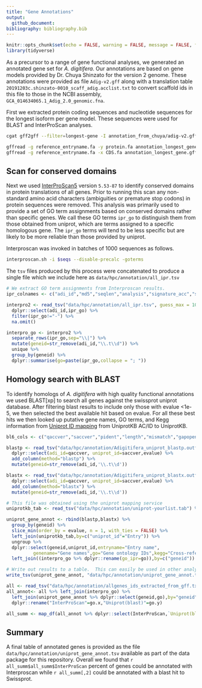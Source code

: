 ```yaml
---
title: "Gene Annotations"
output: 
  github_document:
bibliography: bibliography.bib
---
```


```r
knitr::opts_chunk$set(echo = FALSE, warning = FALSE, message = FALSE, fig.retina = 2)
library(tidyverse)
```

As a precursor to a range of gene functional analyses, we generated an annotated gene set for *A. digitifera*.  Our annotations are based on gene models provided by Dr. Chuya Shinzato for the version 2 genome. These annotations were provided as file `Adig-v2.gff` along with a translation table `20191203c.shinzato-0010_scaff_adig.acclist.txt` to convert scaffold ids in this file to those in the NCBI assembly, `GCA_014634065.1_Adig_2.0_genomic.fna`.


First we extracted protein coding sequences and nucleotide sequences for the longest isoform per gene model. These sequences were used for BLAST and InterProScan analyses. 

```bash
cgat gff2gff --filter=longest-gene -I annotation_from_chuya/adig-v2.gff -S annotation_longest_gene.gff

gffread -g reference_entryname.fa -y protein.fa annotation_longest_gene.gff
gffread -g reference_entryname.fa -x CDS.fa annotation_longest_gene.gff
```

## Scan for conserved domains

Next we used [InterProScan5](https://www.ebi.ac.uk/interpro/search/sequence/) version `5.53-87` to identify conserved domains in protein translations of all genes.  Prior to running this scan any non-standard amino acid characters (ambiguities or premature stop codons) in protein sequences were removed. This analysis was primarily used to provide a set of GO term assignments based on conserved domains rather than specific genes.  We call these GO terms `ipr_go` to distinguish them from those obtained from uniprot, which are terms assigned to a specific homologous gene. The `ipr_go` terms will tend to be less specific but are likely to be more reliable than those provided by uniprot. 

Interproscan was invoked in batches of 1000 sequences as follows. 

```bash
interproscan.sh -i $seqs --disable-precalc -goterms
```

The `tsv` files produced by this process were concatenated to produce a single file which we include here as `data/hpc/annotation/all_ipr.tsv`

```r
# We extract GO term assignments from Interproscan results.
ipr_colnames <- c("adi_id","md5","seqlen","analysis","signature_acc","signature_desc","start","stop","score","status","date","ipr_acc","ipr_ann","ipr_go", "pathways")

interpro2 <- read_tsv("data/hpc/annotation/all_ipr.tsv", guess_max = 10000, col_names = ipr_colnames, show_col_types = FALSE) %>% 
  dplyr::select(adi_id,ipr_go) %>% 
  filter(ipr_go!="-") %>% 
  na.omit()

interpro_go <- interpro2 %>% 
  separate_rows(ipr_go,sep="\\|") %>% 
  mutate(geneid=str_remove(adi_id,"\\.t\\d")) %>% 
  unique %>% 
  group_by(geneid) %>% 
  dplyr::summarise(go=paste(ipr_go,collapse = "; "))
```

## Homology search with BLAST

To identify homologs of *A. digitifera* with high quality functional annotations we used BLAST[xp] to search all genes against the swissprot uniprot database. After filtering blast results to include only those with evalue <1e-5, we then selected the best available hit based on evalue.  For all these best hits we then looked up putative gene names, GO terms, and Kegg information from [Uniprot ID mapping](https://www.uniprot.org/uploadlists/) from UniprotKB AC/ID to UniprotKB.

```r
bl6_cols <- c("qaccver","saccver","pident","length","mismatch","gapopen","qstart","qend","sstart","send","evalue","bitscore")

blastp <- read_tsv("data/hpc/annotation/Adigitifera_uniprot_blastp.outfmt6", col_names = bl6_cols) %>% 
  dplyr::select(adi_id=qaccver, uniprot_id=saccver,evalue) %>% 
  add_column(method="blastp") %>% 
  mutate(geneid=str_remove(adi_id,'\\.t\\d'))

blastx <- read_tsv("data/hpc/annotation/Adigitifera_uniprot_blastx.outfmt6", col_names = bl6_cols) %>% 
  dplyr::select(adi_id=qaccver, uniprot_id=saccver,evalue) %>% 
  add_column(method="blastx") %>% 
  mutate(geneid=str_remove(adi_id,'\\.t\\d'))

# This file was obtained using the uniprot mapping service
uniprotkb_tab <- read_tsv("data/hpc/annotation/uniprot-yourlist.tab") %>% dplyr::select(-Status)

uniprot_gene_annot <- rbind(blastp,blastx) %>% 
  group_by(geneid) %>%
  slice_min(order_by = evalue, n = 1, with_ties = FALSE) %>% 
  left_join(uniprotkb_tab,by=c("uniprot_id"="Entry")) %>%
  ungroup %>% 
  dplyr::select(geneid,uniprot_id,entryname="Entry name",
          genename="Gene names",go="Gene ontology IDs",kegg="Cross-reference (KEGG)",protein="Protein names") %>% mutate(genename=ifelse(is.na(genename),entryname,genename)) %>% 
  left_join((interpro_go %>% dplyr::rename(go_ipr=go)),by=c("geneid"))
```


```r
# Write out results to a table.  This can easily be used in other analyses for GO enrichment etc.
write_tsv(uniprot_gene_annot, "data/hpc/annotation/uniprot_gene_annot.tsv")
```


```r
all <- read_tsv("data/hpc/annotation/allgenes_ids_extracted_from_gff.txt",col_names = "geneid")
all_annot<- all %>% left_join(interpro_go) %>% 
  left_join(uniprot_gene_annot %>% dplyr::select(geneid,go),by="geneid") %>% 
  dplyr::rename("InterProScan"=go.x,"Uniprot(blast)"=go.y) 

all_summ <- map_df(all_annot %>% dplyr::select(InterProScan,`Uniprot(blast)`), ~sum(!is.na(.))/nrow(all_annot)) 
```

## Summary

A final table of annotated genes is provided as the file `data/hpc/annotation/uniprot_gene_annot.tsv` available as part of the data package for this repository. Overall we found that `r all_summ$all_summ$InterProScan` percent of genes could be annotated with Interproscan while `r all_summ[,2]` could be annotated with a blast hit to Swissprot.

